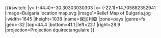 {{#switch:{{{1}}}
|y= ({{{2}}}-44.4)*-30.30303030303
|x= ({{{3}}}-22.1)*14.705882352941
|image=Bulgaria location map.svg
|image1=Relief Map of Bulgaria.jpg
|iwidth=1645
|iheight=1038
|name=保加利亞
|zone=pays
|genre=fs
|geo=-32
|top=44.4
|bottom=41.1
|left=22.1
|right=28.9
|projection=Projection équirectangulaire
}}<noinclude>{{Location map/Info|Bulgaria}}
{{Documentation}}
</noinclude>